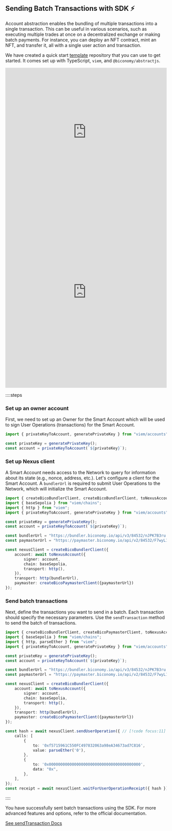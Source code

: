 ## Sending Batch Transactions with SDK ⚡️

Account abstraction enables the bundling of multiple transactions into a single transaction. This can be useful in various scenarios, such as executing multiple trades at once on a decentralized exchange or making batch payments. For instance, you can deploy an NFT contract, mint an NFT, and transfer it, all with a single user action and transaction.

We have created a quick start [template](https://github.com/bcnmy/examples/tree/main) repository that you can use to get started. It comes set up with TypeScript, `viem`, and `@biconomy/abstractjs`.

<iframe className="mt-6" width="100%" height="400px" frameBorder="0" src="https://www.youtube.com/embed/K51BbWUka80"></iframe>

<iframe className="mt-6" width="100%" height="600px" frameBorder="0" src="https://stackblitz.com/github/bcnmy/examples/tree/main/nextjs-tutorial-batch-transactions?embed=1&file=index.ts&hideNavigation=1&hideDevTools=true&terminalHeight=1&hideExplorer=1&devtoolsheight=1&ctl=1"></iframe>

::::steps

### Set up an owner account
First, we need to set up an Owner for the Smart Account which will be used to sign User Operations (transactions) for the Smart Account.

```typescript 
import { privateKeyToAccount, generatePrivateKey } from "viem/accounts";

const privateKey = generatePrivateKey();
const account = privateKeyToAccount(`${privateKey}`);
```

### Set up Nexus client

A Smart Account needs access to the Network to query for information about its state (e.g., nonce, address, etc.). Let's configure a client for the Smart Account. A `bundlerUrl` is required to submit User Operations to the Network, which will initialize the Smart Account.

```typescript 
import { createBicoBundlerClient, createBicoBundlerClient, toNexusAccount } from "@biconomy/abstractjs";
import { baseSepolia } from "viem/chains"; 
import { http } from "viem"; 
import { privateKeyToAccount, generatePrivateKey } from "viem/accounts";

const privateKey = generatePrivateKey();
const account = privateKeyToAccount(`${privateKey}`);

const bundlerUrl = "https://bundler.biconomy.io/api/v3/84532/nJPK7B3ru.dd7f7861-190d-41bd-af80-6877f74b8f44"; // [!code focus:12]
const paymasterUrl = "https://paymaster.biconomy.io/api/v2/84532/F7wyL1clz.75a64804-3e97-41fa-ba1e-33e98c2cc703";

const nexusClient = createBicoBundlerClient({ 
    account: await toNexusAccount({ 
        signer: account, 
        chain: baseSepolia, 
        transport: http(),
    }),
    transport: http(bundlerUrl),
    paymaster: createBicoPaymasterClient({paymasterUrl})
});
```

### Send batch transactions

Next, define the transactions you want to send in a batch. Each transaction should specify the necessary parameters. Use the `sendTransaction` method to send the batch of transactions.

```typescript 
import { createBicoBundlerClient, createBicoPaymasterClient, toNexusAccount } from "@biconomy/abstractjs";
import { baseSepolia } from "viem/chains"; 
import { http, parseEther } from "viem"; 
import { privateKeyToAccount, generatePrivateKey } from "viem/accounts";

const privateKey = generatePrivateKey();
const account = privateKeyToAccount(`${privateKey}`);

const bundlerUrl = "https://bundler.biconomy.io/api/v3/84532/nJPK7B3ru.dd7f7861-190d-41bd-af80-6877f74b8f44"; 
const paymasterUrl = "https://paymaster.biconomy.io/api/v2/84532/F7wyL1clz.75a64804-3e97-41fa-ba1e-33e98c2cc703"; 

const nexusClient = createBicoBundlerClient({ 
    account: await toNexusAccount({ 
        signer: account, 
        chain: baseSepolia, 
        transport: http(),
    }),
    transport: http(bundlerUrl),
    paymaster: createBicoPaymasterClient({paymasterUrl})
});

const hash = await nexusClient.sendUserOperation({ // [!code focus:11]
    calls: [ 
        {
            to: '0xf5715961C550FC497832063a98eA34673ad7C816', 
            value: parseEther('0'), 
        },
        {
            to: '0x0000000000000000000000000000000000000000',
            data: "0x", 
        },
    ], 
}); 
const receipt = await nexusClient.waitForUserOperationReceipt({ hash }); // [!code focus]
```
::::


You have successfully sent batch transactions using the SDK. For more advanced features and options, refer to the official documentation.

[See sendTransaction Docs](/sdk-reference/bundler-client)


